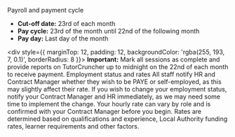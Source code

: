 Payroll and payment cycle
<CardGroup cols={1}>
  <Card title="Payment schedule" icon="calendar">
    <ul>
      <li><strong>Cut-off date:</strong> 23rd of each month</li>
      <li><strong>Pay cycle:</strong> 23rd of the month until 22nd of the following month</li>
      <li><strong>Pay day:</strong> Last day of the month</li>
    </ul>
    <div style={{ marginTop: 12, padding: 12, backgroundColor: 'rgba(255, 193, 7, 0.1)', borderRadius: 8 }}>
      <strong>Important:</strong> Mark all sessions as complete and provide reports on TutorCruncher up to midnight on the 22nd of each month to receive payment.
    </div>
  </Card>
</CardGroup>
Employment status and rates
<CardGroup cols={2}>
  <Card title="PAYE or self-employed" icon="user-check">
    All staff notify HR and Contract Manager whether they wish to be PAYE or self-employed, as this may slightly affect their rate. If you wish to change your employment status, notify your Contract Manager and HR immediately, as we may need some time to implement the change.
  </Card>
  <Card title="Rate determination" icon="sterling-sign">
    Your hourly rate can vary by role and is confirmed with your Contract Manager before you begin. Rates are determined based on qualifications and experience, Local Authority funding rates, learner requirements and other factors.
  </Card>
</CardGroup>
